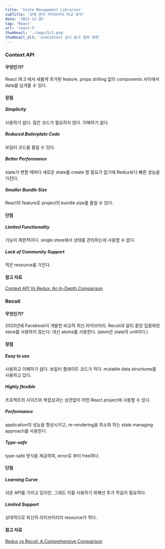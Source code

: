 ```yaml
---
title: 'State Management Libraries'
subTitle: '상태 관리 라이브러리 비교 분석'
date: '2023-12-26'
tag: 'React'
url: 'react-5'
thumbnail: './imgs/5/1.png'
thumbnail_alt: 'useContext 공식 문서 캡쳐 화면'
---
```


### Context API

#### 무엇인가?

React 16.3 에서 새롭게 추가된 feature.
props drilling 없이 components 사이에서 data를 넘겨줄 수 있다.

#### 장점

##### Simplicity

사용하기 쉽다.
많은 코드가 필요하지 않다.
이해하기 쉽다.

##### Reduced Boilerplate Code

보일러 코드를 줄일 수 있다.

##### Better Performance

state가 변할 때마다 새로운 state를 create 할 필요가 없기에 Redux보다 빠른 성능을 가진다.

##### Smaller Bundle Size

React의 feature로 project의 bundle size를 줄일 수 있다.

#### 단점

##### Limited Functionality

기능이 제한적이다.
single store에서 상태를 관리하는데 사용할 수 없다.

##### Lack of Community Support

적은 resource를 가진다.

#### 참고 자료

[Context API Vs Redux: An In-Depth Comparison](https://www.oneclickitsolution.com/blog/context-api-vs-redux/)

### Recoil

#### 무엇인가?

2020년에 Facebook이 개발한 비교적 최신 라이브러리.
Recoil과 달리 중앙 집중화된 store를 사용하지 않는다.
대신 atoms를 사용한다. (atom은 state의 unit이다.)

#### 장점

##### Easy to use

사용하고 이해하기 쉽다.
보일러 플레이트 코드가 적다.
mutable data structures를 사용하고 있다.

##### Highly flexible

프로젝트의 사이즈와 복잡성과는 상관없이 어떤 React project에 사용할 수 있다.

##### Performance

application의 성능을 향상시키고, re-rendering을 최소화 하는 state managing approach를 사용한다.

##### Type-safe

type-safe 방식을 제공하여, error로 부터 free하다.

#### 단점

##### Learning Curve

쉬운 API를 가지고 있지만, 그래도 이를 사용하기 위해선 추가 학습이 필요하다.

##### Limited Support

상대적으로 최신의 라이브러리라 resource가 적다.

#### 참고 자료

[Redux vs Recoil: A Comprehensive Comparison](https://www.oneclickitsolution.com/blog/redux-vs-recoil/)
